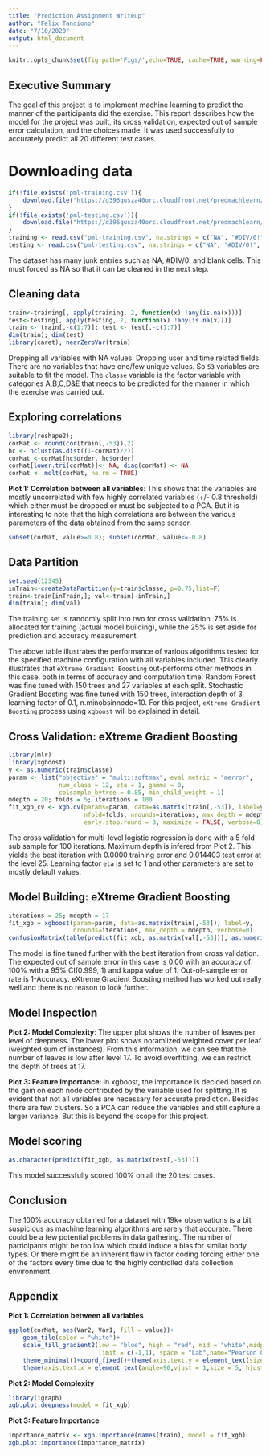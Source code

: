 ---
title: "Prediction Assignment Writeup"
author: "Felix Tandiono"
date: "7/10/2020"
output: html_document
---

```{r setup, include=FALSE}
knitr::opts_chunk$set(fig.path='Figs/',echo=TRUE, cache=TRUE, warning=FALSE, message=FALSE)
```

## Executive Summary

The goal of this project is to implement machine learning to predict the manner of the participants did the exercise. This report describes how the model for the project was built, its cross validation, expected out of sample error calculation, and the choices made. It was used successfully to accurately predict all 20 different test cases.

Downloading data
================
```{r}
if(!file.exists('pml-training.csv')){
    download.file("https://d396qusza40orc.cloudfront.net/predmachlearn/pml-training.csv","pml-training.csv")
}
if(!file.exists('pml-testing.csv')){
    download.file("https://d396qusza40orc.cloudfront.net/predmachlearn/pml-testing.csv","pml-testing.csv")
}
training <- read.csv("pml-training.csv", na.strings = c("NA", "#DIV/0!", ""))
testing <- read.csv("pml-testing.csv", na.strings = c("NA", "#DIV/0!", ""))
```
The dataset has many junk entries such as NA, #DIV/0! and blank cells. This must forced as NA so that it can be cleaned in the next step.

## Cleaning data
```{r}
train<-training[, apply(training, 2, function(x) !any(is.na(x)))] 
test<-testing[, apply(testing, 2, function(x) !any(is.na(x)))]
train <- train[,-c(1:7)]; test <- test[,-c(1:7)]
dim(train); dim(test)
library(caret); nearZeroVar(train)
```
Dropping all variables with NA values. Dropping user and time related fields. There are no variables that have one/few unique values. So `53` variables are suitable to fit the model. The `classe` variable is the factor variable with categories A,B,C,D&E that needs to be predicted for the manner in which the exercise was carried out.

## Exploring correlations
```{r}
library(reshape2);
corMat <- round(cor(train[,-53]),2)
hc <- hclust(as.dist((1-corMat)/2))
corMat <-corMat[hc$order, hc$order]
corMat[lower.tri(corMat)]<- NA; diag(corMat) <- NA
corMat <- melt(corMat, na.rm = TRUE)
```

**Plot 1: Correlation between all variables**: This shows that the variables are mostly uncorrelated with few highly correlated variables (+/- 0.8 threshold) which either must be dropped or must be subjected to a PCA. But it is interesting to note that the high correlations are between the various parameters of the data obtained from the same sensor.

```{r}
subset(corMat, value>=0.8); subset(corMat, value<=-0.8)
```

## Data Partition
```{r}
set.seed(12345)
inTrain<-createDataPartition(y=train$classe, p=0.75,list=F)
train<-train[inTrain,]; val<-train[-inTrain,]
dim(train); dim(val)
```
The training set is randomly split into two for cross validation. 75% is allocated for training (actual model building), while the 25% is set aside for prediction and accuracy measurement.

The above table illustrates the performance of various algorithms tested for the specified machine configuration with all variables included. This clearly illustrates that `eXtreme Gradient Boosting` out-performs other methods in this case, both in terms of accuracy and computation time. Random Forest was fine tuned with 150 trees and 27 variables at each split. Stochastic Gradient Boosting was fine tuned with 150 trees, interaction depth of 3, learning factor of 0.1, n.minobsinnode=10. For this project, `eXtreme Gradient Boosting` process using `xgboost` will be explained in detail.

## Cross Validation: eXtreme Gradient Boosting
```{r}
library(mlr)
library(xgboost)
y <- as.numeric(train$classe)
param <- list("objective" = "multi:softmax", eval_metric = "merror",
              num_class = 12, eta = 1, gamma = 0,
              colsample_bytree = 0.85, min_child_weight = 1)
mdepth = 20; folds = 5; iterations = 100
fit_xgb_cv <- xgb.cv(params=param, data=as.matrix(train[,-53]), label=y, 
                     nfold=folds, nrounds=iterations, max_depth = mdepth, 
                     early.stop.round = 3, maximize = FALSE, verbose=0)
```

The cross validation for multi-level logistic regression is done with a 5 fold sub sample for 100 iterations. Maximum depth is infered from Plot 2. This yields the best iteration with 0.0000 training error and 0.014403 test error at the level 25. Learning factor `eta` is set to 1 and other parameters are set to mostly default values.

## Model Building: eXtreme Gradient Boosting
```{r}
iterations = 25; mdepth = 17
fit_xgb = xgboost(param=param, data=as.matrix(train[,-53]), label=y, 
                  nrounds=iterations, max_depth = mdepth, verbose=0)
confusionMatrix(table(predict(fit_xgb, as.matrix(val[,-53])), as.numeric(val$classe)))
```

The model is fine tuned further with the best iteration from cross validation. The expected out of sample error in this case is 0.00 with an accuracy of 100% with a 95% CI(0.999, 1) and kappa value of 1. Out-of-sample error rate is 1-Accuracy. eXtreme Gradient Boosting method has worked out really well and there is no reason to look further.

## Model Inspection

**Plot 2: Model Complexity**: The upper plot shows the number of leaves per level of deepness. The lower plot shows noramlized weighted cover per leaf (weighted sum of instances). From this information, we can see that the number of leaves is low after level 17. To avoid overfitting, we can restrict the depth of trees at 17.

**Plot 3: Feature Importance**: In xgboost, the importance is decided based on the gain on each node contributed by the variable used for splitting. It is evident that not all variables are necessary for accurate prediction. Besides there are few clusters. So a PCA can reduce the variables and still capture a larger variance. But this is beyond the scope for this project.

## Model scoring
```{r}
as.character(predict(fit_xgb, as.matrix(test[,-53])))
```
This model successfully scored 100% on all the 20 test cases.

## Conclusion

The 100% accuracy obtained for a dataset with 19k+ observations is a bit suspicious as machine learning algorithms are rarely that accurate. There could be a few potential problems in data gathering. The number of participants might be too low which could induce a bias for similar body types. Or there might be an inherent flaw in factor coding forcing either one of the factors every time due to the highly controlled data collection environment.

## Appendix

**Plot 1: Correlation between all variables**
```{r}
ggplot(corMat, aes(Var2, Var1, fill = value))+
    geom_tile(color = "white")+
    scale_fill_gradient2(low = "blue", high = "red", mid = "white",midpoint = 0, 
                         limit = c(-1,1), space = "Lab",name="Pearson Correlation")+
    theme_minimal()+coord_fixed()+theme(axis.text.y = element_text(size = 5))+
    theme(axis.text.x = element_text(angle=90,vjust = 1,size = 5, hjust = 1))
```

**Plot 2: Model Complexity**
```{r}
library(igraph)
xgb.plot.deepness(model = fit_xgb)
```

**Plot 3: Feature Importance**
```{r}
importance_matrix <- xgb.importance(names(train), model = fit_xgb)
xgb.plot.importance(importance_matrix)
```